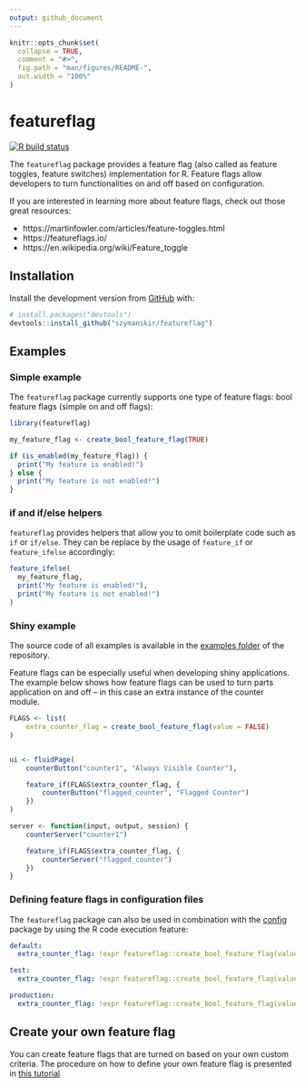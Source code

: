 ```yaml
---
output: github_document
---
```


<!-- README.md is generated from README.Rmd. Please edit that file -->

```r
knitr::opts_chunk$set(
  collapse = TRUE,
  comment = "#>",
  fig.path = "man/figures/README-",
  out.width = "100%"
)
```

# featureflag

<!-- badges: start -->
[![R build status](https://github.com/szymanskir/featureflag/workflows/R-CMD-check/badge.svg)](https://github.com/szymanskir/featureflag/actions)
<!-- badges: end -->

The `featureflag` package provides a feature flag (also called as feature toggles, feature switches) implementation for R. Feature flags allow developers to turn functionalities on and off based on configuration.

If you are interested in learning more about feature flags, check out those great resources:

* https://martinfowler.com/articles/feature-toggles.html
* https://featureflags.io/
* https://en.wikipedia.org/wiki/Feature_toggle


## Installation

Install the development version from [GitHub](https://github.com/) with:

```r
# install.packages("devtools")
devtools::install_github("szymanskir/featureflag")
```

## Examples

### Simple example
The `featureflag` package currently supports one type of feature flags: bool feature flags (simple on and off flags):

```r
library(featureflag)

my_feature_flag <- create_bool_feature_flag(TRUE)

if (is_enabled(my_feature_flag)) {
  print("My feature is enabled!")
} else {
  print("My feature is not enabled!")
}
```

### if and if/else helpers

`featureflag` provides helpers that allow you to omit  boilerplate code such as `if` or `if/else`. They can be replace by the usage of `feature_if` or `feature_ifelse` accordingly:

```r
feature_ifelse(
  my_feature_flag,
  print("My feature is enabled!"),
  print("My feature is not enabled!")
)
```

### Shiny example

The source code of all examples is available in the [examples folder](https://github.com/szymanskir/featureflag/tree/master/examples) of the repository.

Feature flags can be especially useful when developing shiny applications. The example below shows how feature flags can be used to turn parts application on and off -- in this case an extra instance of the counter module.

```r
FLAGS <- list(
    extra_counter_flag = create_bool_feature_flag(value = FALSE)
)


ui <- fluidPage(
    counterButton("counter1", "Always Visible Counter"),

    feature_if(FLAGS$extra_counter_flag, {
        counterButton("flagged_counter", "Flagged Counter")
    })
)

server <- function(input, output, session) {
    counterServer("counter1")

    feature_if(FLAGS$extra_counter_flag, {
        counterServer("flagged_counter")
    })
}
```

### Defining feature flags in configuration files

The `featureflag` package can also be used in combination with the [config](https://cran.r-project.org/web/packages/config/index.html) package by using the R code execution feature:

```yml
default:
  extra_counter_flag: !expr featureflag::create_bool_feature_flag(value = TRUE)

test:
  extra_counter_flag: !expr featureflag::create_bool_feature_flag(value = TRUE)

production:
  extra_counter_flag: !expr featureflag::create_bool_feature_flag(value = FALSE)
```

## Create your own feature flag

You can create feature flags that are turned on based on your own custom criteria. The procedure on how to define your own feature flag is presented in [this tutorial](./docs/define-custom-feature-flags.md)

